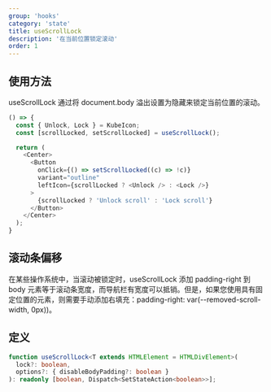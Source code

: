 ```yaml
---
group: 'hooks'
category: 'state'
title: useScrollLock
description: '在当前位置锁定滚动'
order: 1
---
```


## 使用方法

useScrollLock 通过将 document.body 溢出设置为隐藏来锁定当前位置的滚动。

```ts live=true
() => {
  const { Unlock, Lock } = KubeIcon;
  const [scrollLocked, setScrollLocked] = useScrollLock();

  return (
    <Center>
      <Button
        onClick={() => setScrollLocked((c) => !c)}
        variant="outline"
        leftIcon={scrollLocked ? <Unlock /> : <Lock />}
      >
        {scrollLocked ? 'Unlock scroll' : 'Lock scroll'}
      </Button>
    </Center>
  );
}
```

## 滚动条偏移

在某些操作系统中，当滚动被锁定时，useScrollLock 添加 padding-right 到 body 元素等于滚动条宽度，而导航栏有宽度可以抵销。但是，如果您使用具有固定位置的元素，则需要手动添加右填充：padding-right: var(--removed-scroll-width, 0px))。

## 定义

```ts
function useScrollLock<T extends HTMLElement = HTMLDivElement>(
  lock?: boolean,
  options?: { disableBodyPadding?: boolean }
): readonly [boolean, Dispatch<SetStateAction<boolean>>];
```
